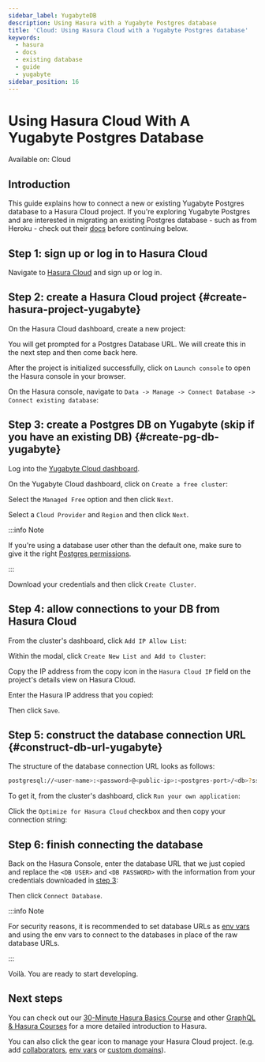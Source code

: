 ```yaml
---
sidebar_label: YugabyteDB
description: Using Hasura with a Yugabyte Postgres database
title: 'Cloud: Using Hasura Cloud with a Yugabyte Postgres database'
keywords:
  - hasura
  - docs
  - existing database
  - guide
  - yugabyte
sidebar_position: 16
---
```



# Using Hasura Cloud With A Yugabyte Postgres Database

<div className='badge badge--primary heading-badge'>Available on: Cloud</div>

## Introduction

This guide explains how to connect a new or existing Yugabyte Postgres database to a Hasura Cloud project. If you're
exploring Yugabyte Postgres and are interested in migrating an existing Postgres database - such as from Heroku - check
out their [docs](https://docs.yugabyte.com/preview/migrate/migrate-steps/) before continuing below.

## Step 1: sign up or log in to Hasura Cloud

Navigate to [Hasura Cloud](https://cloud.hasura.io/signup/?pg=docs&plcmt=body&cta=navigate-to-hasura-cloud&tech=default)
and sign up or log in.

## Step 2: create a Hasura Cloud project {#create-hasura-project-yugabyte}

On the Hasura Cloud dashboard, create a new project:

<Thumbnail src='/img/cloud-dbs/create-hasura-cloud-project.png' alt='Create Hasura Cloud project' width='1000px' />

You will get prompted for a Postgres Database URL. We will create this in the next step and then come back here.

After the project is initialized successfully, click on `Launch console` to open the Hasura console in your browser.

On the Hasura console, navigate to `Data -> Manage -> Connect Database -> Connect existing database`:

<Thumbnail src='/img/cloud-dbs/existing-db-setup.png' alt='Hasura Cloud database setup' width='700px' />

## Step 3: create a Postgres DB on Yugabyte (skip if you have an existing DB) {#create-pg-db-yugabyte}

Log into the [Yugabyte Cloud dashboard](https://cloud.yugabyte.com/login).

On the Yugabyte Cloud dashboard, click on `Create a free cluster`:

<Thumbnail src='/img/cloud-dbs/yugabyte/yb-step-2.png' alt='Create cluster on Yugabyte' width='1000px' />

Select the `Managed Free` option and then click `Next`.

<Thumbnail src='/img/cloud-dbs/yugabyte/yb-step-3a.png' alt='Managed Free cluster on Yugabyte' width='1000px' />

Select a `Cloud Provider` and `Region` and then click `Next`.

<Thumbnail src='/img/cloud-dbs/yugabyte/yb-step-3b.png' alt='Cloud Provider and Region on Yugabyte' width='1000px' />

:::info Note

If you're using a database user other than the default one, make sure to give it the right
[Postgres permissions](/deployment/postgres-requirements.mdx#managed-pg-permissions).

:::

Download your credentials and then click `Create Cluster`.

<Thumbnail
  src='/img/cloud-dbs/yugabyte/yb-step-3c.png'
  alt='Create cluster on Yugabyte after downloading credentials'
  width='1000px'
/>

## Step 4: allow connections to your DB from Hasura Cloud

From the cluster's dashboard, click `Add IP Allow List`:

<Thumbnail src='/img/cloud-dbs/yugabyte/yb-step-3d.png' alt='Add IP Allow List on Yugabyte' width='1000px' />

Within the modal, click `Create New List and Add to Cluster`:

<Thumbnail
  src='/img/cloud-dbs/yugabyte/yb-step-3e.png'
  alt='Create New List and Add to Cluster on Yugabyte'
  width='1000px'
/>

Copy the IP address from the copy icon in the `Hasura Cloud IP` field on the project's details view on Hasura Cloud.

<Thumbnail src='/img/projects/hasura-cloud-ip.png' alt='Hasura Cloud IP field' />

Enter the Hasura IP address that you copied:

<Thumbnail
  src='/img/cloud-dbs/yugabyte/yb-step-3f.png'
  alt='Add Hasura IP to database in Allow List on Yugabyte'
  width='700px'
/>

Then click `Save`.

## Step 5: construct the database connection URL {#construct-db-url-yugabyte}

The structure of the database connection URL looks as follows:

```bash
postgresql://<user-name>:<password>@<public-ip>:<postgres-port>/<db>?ssl=true&sslmode=require
```

To get it, from the cluster's dashboard, click `Run your own application`:

<Thumbnail
  src='/img/cloud-dbs/yugabyte/yb-step-3g.png'
  alt='Run your own application on clutser dashboard'
  width='700px'
/>

Click the `Optimize for Hasura Cloud` checkbox and then copy your connection string:

<Thumbnail
  src='/img/cloud-dbs/yugabyte/yb-step-3h.png'
  alt='Copy connection string on cluster dashboard'
  width='1000px'
/>

## Step 6: finish connecting the database

Back on the Hasura Console, enter the database URL that we just copied and replace the `<DB USER>` and `<DB PASSWORD>`
with the information from your credentials downloaded in [step 3](#create-pg-db-yugabyte):

<Thumbnail src='/img/cloud-dbs/yugabyte/yb-step-3i.png' alt='Database setup' width='600px' />

Then click `Connect Database`.

:::info Note

For security reasons, it is recommended to set database URLs as [env vars](/projects/env-vars.mdx) and using the env
vars to connect to the databases in place of the raw database URLs.

:::

Voilà. You are ready to start developing.

<Thumbnail src='/img/cloud-dbs/hasura-console.png' alt='Hasura console' width='1100px' />

## Next steps

You can check out our [30-Minute Hasura Basics Course](https://hasura.io/learn/graphql/hasura/introduction/) and other
[GraphQL & Hasura Courses](https://hasura.io/learn/) for a more detailed introduction to Hasura.

You can also click the gear icon to manage your Hasura Cloud project. (e.g. add
[collaborators](/projects/collaborators.mdx), [env vars](/projects/env-vars.mdx) or
[custom domains](/projects/domains.mdx)).

<Thumbnail src='/img/getting-started/project-manage.png' alt='Project actions' width='860px' />
